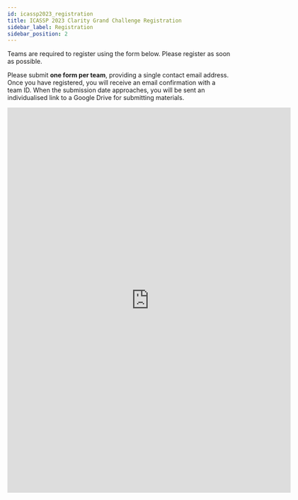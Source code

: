 ```yaml
---
id: icassp2023_registration
title: ICASSP 2023 Clarity Grand Challenge Registration
sidebar_label: Registration
sidebar_position: 2
---
```


Teams are required to register using the form below. Please register as soon as possible.

Please submit **one form per team**, providing a single contact email address. Once you have registered, you will receive an email confirmation with a team ID. When the submission date approaches, you will be sent an individualised link to a Google Drive for submitting materials.

<iframe src="https://docs.google.com/forms/d/e/1FAIpQLSci4LDa8YhK_O9gGWimCTqIsn3SK_qt43mfLes8HoDViYZa4w/viewform?usp=share_link" width="640" height="869" frameborder="0" marginheight="0" marginwidth="0">Loading…</iframe>
